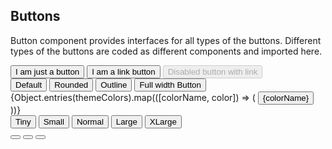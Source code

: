 


<Meta title="Button" />

## Buttons

Button component provides interfaces for all types of the buttons. Different types of the buttons are coded as different components and imported here.

<Canvas>
  <Story name="Default">
    <div>
      <Box>
        <Button
          onClick={function () {
            alert("You clicked!");
          }}
        >
          I am just a button
        </Button>
      </Box>
      <Box>
        <Button href="http://varya.me">
          I am a link button
        </Button>
        <Button textColor="#fff" disabled href="http://varya.me">
          Disabled button with link
        </Button>
      </Box>
    </div>
  </Story>
</Canvas>

<Canvas>
  <Story name="Style variants">
    <div>
      <Box>
        <Button>
          Default
        </Button>
        <Button isRounded>
         Rounded
        </Button>
        <Button isOutline>
         Outline
        </Button>
      </Box>
      <Box style={{width: "400px"}}>
        <Button isStretched>
          Full width Button
        </Button>
      </Box>
    </div>
  </Story>
</Canvas>

<Canvas>
  <Story name="Colors">
    <div>
      <Box>
        {Object.entries(themeColors).map(([colorName, color]) => (
        <Button color={color} textColor={colorName !== "white" ? "#fff" : "#000"} style={{margin: "15px"}}>
          {colorName}
        </Button>
        ))}
      </Box>
    </div>
  </Story>
</Canvas>

<Canvas>
  <Story name="Sizes">
    <Box>
      <Button color="#1b8ceb" textColor="#fff" size="0.60rem">
        Tiny
      </Button>
      <Button color="#00d1b2" textColor="#fff" size="0.785rem">
        Small
      </Button>
      <Button color="#e91e63" textColor="#fff" size="1rem">
        Normal
      </Button>
      <Button color="#888888" textColor="#fff" size="1.5rem">
        Large
      </Button>
      <Button color="#000" textColor="#fff" size="2.0rem">
        XLarge
      </Button>
    </Box>
  </Story>
</Canvas>

<Canvas>
  <Story name="Icon button">
    <div>
      <Box>
        <Button isIcon>
          <Icon name="heart" />
        </Button>
        <Button isIcon>
          <Icon name="arrowBack" />
        </Button>
        <Button isIcon>
          <Icon name="settings" />
        </Button>
      </Box>
    </div>
  </Story>
</Canvas>
